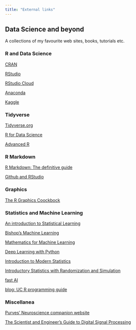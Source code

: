 ```yaml
---
title: "External links"
---
```


## Data Science and beyond {.tabset .tabset-fade .tabset-pills}

A collections of my favourite web sites, books, tutorials etc.

### R and Data Science

[CRAN](https://cran.r-project.org/)

[RStudio](https://rstudio.com/)

[RStudio Cloud](https://rstudio.cloud/)

[Anaconda](https://www.anaconda.com/distribution/)

[Kaggle](https://www.kaggle.com/)

### Tidyverse

[Tidyverse.org](https://www.tidyverse.org/)

[R for Data Science](https://r4ds.had.co.nz/)

[Advanced R](https://adv-r.hadley.nz/)

### R Markdown

[R Markdown: The definitive guide](https://bookdown.org/yihui/rmarkdown/)

[Github and RStudio](https://resources.github.com/whitepapers/github-and-rstudio/)

### Graphics

[The R Graphics Coockbock](http://www.cookbook-r.com/Graphs/)

### Statistics and Machine Learning

[An introduction to Statistical Learning](http://faculty.marshall.usc.edu/gareth-james/ISL/)

[Bishop's Machine Learning](https://www.microsoft.com/en-us/research/people/cmbishop/prml-book/)

[Mathematics for Machine Learning](https://mml-book.github.io/)

[Deep Learning with Python](https://www.manning.com/books/deep-learning-with-python)

[Introduction to Modern Statistics](https://openintro-ims.netlify.app/)

[Introductory Statistics with Randomization and Simulation](https://open.umn.edu/opentextbooks/textbooks/549)

[fast AI](https://www.fast.ai/)

[blog: UC R programming guide](https://uc-r.github.io/)

### Miscellanea

[Purves' Neuroscience companion website](https://neuroscience5e.sinauer.com/)

[The Scientist and Engineer's Guide to Digital Signal Processing](http://www.dspguide.com/)



